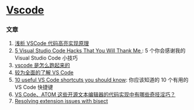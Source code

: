 # [Vscode](https://code.visualstudio.com/)

### 文章

1. [浅析 VSCode 代码高亮实现原理](https://mp.weixin.qq.com/s?__biz=Mzg4MTYwMzY1Mw%3D%3D&mid=2247504260&idx=1&sn=f110080093907adc36e1658a8db86c38#rd)
2. [5 Visual Studio Code Hacks That You Will Thank Me ](https://dev.to/ishakmohmed/5-visual-studio-code-hacks-that-you-will-thank-me-for-and-they-re-not-common-points-like-install-prettier-extension-16oa): 5 个你会感谢我的 Visual Studio Code 小技巧
3. [vscode 是怎么跑起来的](https://mp.weixin.qq.com/s?__biz=Mzg3OTYzMDkzMg%3D%3D&mid=2247484729&idx=1&sn=bbd48b35f5b92b7301c260d638c25c66#rd)
4. [较为全面的了解 VS Code](https://mp.weixin.qq.com/s?__biz=Mzg2MDY5MTMxOA%3D%3D&mid=2247485577&idx=1&sn=9387440ee292bde21ee59ce23e2c1116)
5. [10 useful VS Code shortcuts you should know](https://dev.to/simonpaix/10-useful-vs-code-shortcuts-you-should-know-42m): 你应该知道的 10 个有用的 VS Code 快捷键
6. [VS Code、ATOM 这些开源文本编辑器的代码实现中有哪些奇技淫巧？](https://www.zhihu.com/question/272156541/answer/367784539)
7. [Resolving extension issues with bisect](https://code.visualstudio.com/blogs/2021/02/16/extension-bisect)
